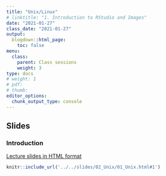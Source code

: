 ```yaml
---
title: "Unix/Linux"
# linktitle: "1. Introduction to RStudio and Images"
date: "2021-01-27"
class_date: "2021-01-27"
output:
  blogdown::html_page:
    toc: false
menu:
  class:
    parent: Class sessions
    weight: 3
type: docs
# weight: 1 
# pdf: 
# thumb: 
editor_options: 
  chunk_output_type: console
---
```


## Slides

### Introduction

<a href="../../slides/02_Unix/01_Unix.html#1" target="_blank">Lecture slides in HTML format</a>

```r
knitr::include_url('../../slides/02_Unix/01_Unix.html#1')
```
